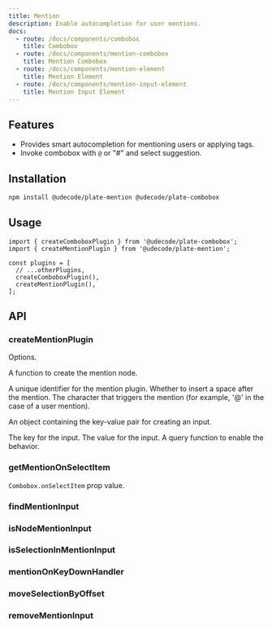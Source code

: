 ```yaml
---
title: Mention
description: Enable autocompletion for user mentions.
docs:
  - route: /docs/components/combobox
    title: Combobox
  - route: /docs/components/mention-combobox
    title: Mention Combobox
  - route: /docs/components/mention-element
    title: Mention Element
  - route: /docs/components/mention-input-element
    title: Mention Input Element
---
```


<ComponentPreview name="playground-demo" id="mention" />

<PackageInfo>

## Features

- Provides smart autocompletion for mentioning users or applying tags.
- Invoke combobox with `@` or "#" and select suggestion.

</PackageInfo>

## Installation

```bash
npm install @udecode/plate-mention @udecode/plate-combobox
```

## Usage

```tsx
import { createComboboxPlugin } from '@udecode/plate-combobox';
import { createMentionPlugin } from '@udecode/plate-mention';

const plugins = [
  // ...otherPlugins,
  createComboboxPlugin(),
  createMentionPlugin(),
];
```

## API

### createMentionPlugin

<APIAttributes>

Options.

<APIItem name="createMentionNode" type="(item: TComboboxItem<TData>, meta: CreateMentionNodeMeta) => TNodeProps<TMentionElement>" optional>
 
A function to create the mention node.

</APIItem>
<APIItem name="id" type="string" optional>
  A unique identifier for the mention plugin.
</APIItem>
<APIItem name="insertSpaceAfterMention" type="boolean" optional>
  Whether to insert a space after the mention.
</APIItem>
<APIItem name="trigger" type="string" optional>
  The character that triggers the mention (for example, '@' in the case of a
  user mention).
</APIItem>

<APIItem name="inputCreation" type="{ key: string; value: string }" optional>

An object containing the key-value pair for creating an input.

<APISubList>
  <APISubListItem parent="inputCreation" name="key" type="string">
    The key for the input.
  </APISubListItem>
  <APISubListItem parent="inputCreation" name="value" type="string">
    The value for the input.
  </APISubListItem>
</APISubList>

</APIItem>
<APIItem name="query" type="(editor: PlateEditor) => boolean" optional>
  A query function to enable the behavior.
</APIItem>

</APIAttributes>

### getMentionOnSelectItem

`Combobox.onSelectItem` prop value.

### findMentionInput

### isNodeMentionInput

### isSelectionInMentionInput

### mentionOnKeyDownHandler

### moveSelectionByOffset

### removeMentionInput
